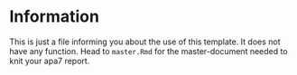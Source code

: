# Information 
This is just a file informing you about the use of this template. It does not have any function.
Head to `master.Rmd` for the master-document needed to knit your apa7 report.